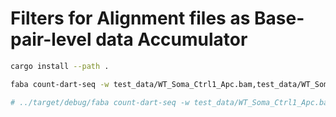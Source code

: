 # Filters for Alignment files as Base-pair-level data Accumulator


```sh
cargo install --path .

faba count-dart-seq -w test_data/WT_Soma_Ctrl1_Apc.bam,test_data/WT_Soma_Ctrl2_Apc.bam -m test_data/Mettl3KO_Soma_Ctrl1_Apc.bam,test_data/Mettl3KO_Soma_Ctrl2_Apc.bam --min-conversion 10 --min-coverage 10

# ../target/debug/faba count-dart-seq -w test_data/WT_Soma_Ctrl1_Apc.bam,test_data/WT_Soma_Ctrl2_Apc.bam -m test_data/Mettl3KO_Soma_Ctrl1_Apc.bam,test_data/Mettl3KO_Soma_Ctrl2_Apc.bam



```
